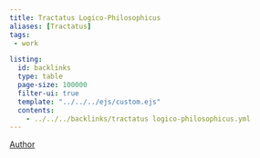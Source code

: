 ```yaml
---
title: Tractatus Logico-Philosophicus
aliases: [Tractatus]
tags: 
 - work

listing:
  id: backlinks
  type: table
  page-size: 100000
  filter-ui: true
  template: "../../../ejs/custom.ejs"
  contents:
    - ../../../backlinks/tractatus logico-philosophicus.yml
---
```


[Author](/docs/phil/people/Ludwig Wittgenstein.html)